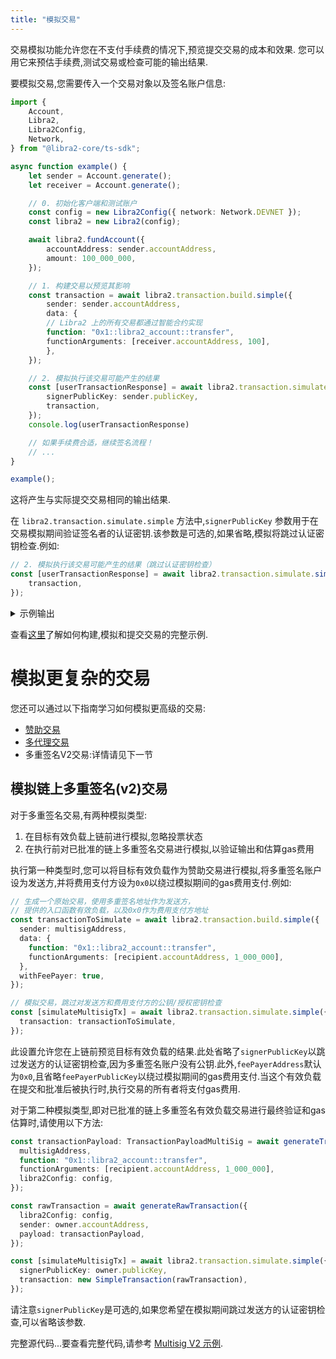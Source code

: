 ```yaml
---
title: "模拟交易"
---
```


交易模拟功能允许您在不支付手续费的情况下,预览提交交易的成本和效果.
您可以用它来预估手续费,测试交易或检查可能的输出结果.

要模拟交易,您需要传入一个交易对象以及签名账户信息:

```typescript filename="simulate-a-transaction.ts"
import {
    Account,
    Libra2,
    Libra2Config,
    Network,
} from "@libra2-core/ts-sdk";

async function example() {
    let sender = Account.generate();
    let receiver = Account.generate();

    // 0. 初始化客户端和测试账户
    const config = new Libra2Config({ network: Network.DEVNET });
    const libra2 = new Libra2(config);

    await libra2.fundAccount({
        accountAddress: sender.accountAddress,
        amount: 100_000_000,
    });

    // 1. 构建交易以预览其影响
    const transaction = await libra2.transaction.build.simple({
        sender: sender.accountAddress,
        data: {
        // Libra2 上的所有交易都通过智能合约实现
        function: "0x1::libra2_account::transfer",
        functionArguments: [receiver.accountAddress, 100],
        },
    });

    // 2. 模拟执行该交易可能产生的结果
    const [userTransactionResponse] = await libra2.transaction.simulate.simple({
        signerPublicKey: sender.publicKey,
        transaction,
    });
    console.log(userTransactionResponse)

    // 如果手续费合适，继续签名流程！
    // ...
}

example();
```

这将产生与实际提交交易相同的输出结果.

在 `libra2.transaction.simulate.simple` 方法中,`signerPublicKey` 参数用于在交易模拟期间验证签名者的认证密钥.该参数是可选的,如果省略,模拟将跳过认证密钥检查.例如:

```typescript
// 2. 模拟执行该交易可能产生的结果（跳过认证密钥检查）
const [userTransactionResponse] = await libra2.transaction.simulate.simple({
    transaction,
});
```

<details>
  <summary>示例输出</summary>

  ```shellscript filename="Terminal"
  {
    version: '9534925',
    hash: '0xea50b6fbea39ad1ba015d11cda0e7478334669c34830bc3df067a260d680893c',
    state_change_hash: '0x0000000000000000000000000000000000000000000000000000000000000000',
    event_root_hash: '0x0000000000000000000000000000000000000000000000000000000000000000',
    state_checkpoint_hash: null,
    gas_used: '9',
    success: true,
    vm_status: 'Executed successfully',
    accumulator_root_hash: '0x0000000000000000000000000000000000000000000000000000000000000000',
    changes: [
      {
        address: '0x811d5a94ccb597fa2a4f7872a3c678867cff94130d9378c39304c1354ef54abe',
        state_key_hash: '0x09adecee8779b64d05847488e2dbec6679c0c9e2fe618caf0793472ba3a7e4ab',
        data: [Object],
        type: 'write_resource'
      },
      {
        address: '0x811d5a94ccb597fa2a4f7872a3c678867cff94130d9378c39304c1354ef54abe',
        state_key_hash: '0x0c70ede5412277b81d9f8d99369930ed5d56ad65862e3e878ad22dd5500833d0',
        data: [Object],
        type: 'write_resource'
      },
      {
        address: '0xf40c314051890d16ba0a2ba427e003a83e730956fdeccf6c8eebc893a229ddc1',
        state_key_hash: '0x503f9cffb248036da24e18875f3dce72bb33d1d3ef5cfdbdb2fb3411cd718f4f',
        data: [Object],
        type: 'write_resource'
      },
      {
        state_key_hash: '0x6e4b28d40f98a106a65163530924c0dcb40c1349d3aa915d108b4d6cfc1ddb19',
        handle: '0x1b854694ae746cdbd8d44186ca4929b2b337df21d1c74633be19b2710552fdca',
        key: '0x0619dc29a0aac8fa146714058e8dd6d2d0f3bdf5f6331907bf91f3acd81e6935',
        value: '0x708f579f62cb01000100000000000000',
        data: null,
        type: 'write_table_item'
      }
    ],
    sender: '0x811d5a94ccb597fa2a4f7872a3c678867cff94130d9378c39304c1354ef54abe',
    sequence_number: '0',
    max_gas_amount: '200000',
    gas_unit_price: '100',
    expiration_timestamp_secs: '1718983701',
    payload: {
      function: '0x1::libra2_account::transfer',
      type_arguments: [],
      arguments: [
        '0xf40c314051890d16ba0a2ba427e003a83e730956fdeccf6c8eebc893a229ddc1',
        '100'
      ],
      type: 'entry_function_payload'
    },
    signature: {
      public_key: '0x966b6b9aa8feb58ee1b911235dea1f185b9169de56303d18bb59937066881e44',
      signature: '0x00000000000000000000000000000000000000000000000000000000000000000000000000000000000000000000000000000000000000000000000000000000',
      type: 'ed25519_signature'
    },
    events: [
      {
        guid: [Object],
        sequence_number: '0',
        type: '0x1::coin::CoinWithdraw',
        data: [Object]
      },
      {
        guid: [Object],
        sequence_number: '0',
        type: '0x1::coin::WithdrawEvent',
        data: [Object]
      },
      {
        guid: [Object],
        sequence_number: '0',
        type: '0x1::coin::CoinDeposit',
        data: [Object]
      },
      {
        guid: [Object],
        sequence_number: '1',
        type: '0x1::coin::DepositEvent',
        data: [Object]
      },
      {
        guid: [Object],
        sequence_number: '0',
        type: '0x1::transaction_fee::FeeStatement',
        data: [Object]
      }
    ],
    timestamp: '1718983681460047'
  }
  ```
</details>

查看[这里](/zh/build/sdks/ts-sdk/building-transactions)了解如何构建,模拟和提交交易的完整示例.

# 模拟更复杂的交易

您还可以通过以下指南学习如何模拟更高级的交易:

- [赞助交易](/zh/build/sdks/ts-sdk/building-transactions/sponsoring-transactions)
- [多代理交易](/zh/build/sdks/ts-sdk/building-transactions/multi-agent-transactions)
- 多重签名V2交易:详情请见下一节

## 模拟链上多重签名(v2)交易

对于多重签名交易,有两种模拟类型:

1. 在目标有效负载上链前进行模拟,忽略投票状态
2. 在执行前对已批准的链上多重签名交易进行模拟,以验证输出和估算gas费用

执行第一种类型时,您可以将目标有效负载作为赞助交易进行模拟,将多重签名账户设为发送方,并将费用支付方设为`0x0`以绕过模拟期间的gas费用支付.例如:

```typescript
// 生成一个原始交易，使用多重签名地址作为发送方，
// 提供的入口函数有效负载，以及0x0作为费用支付方地址
const transactionToSimulate = await libra2.transaction.build.simple({
  sender: multisigAddress,
  data: {
    function: "0x1::libra2_account::transfer",
    functionArguments: [recipient.accountAddress, 1_000_000],
  },
  withFeePayer: true,
});

// 模拟交易，跳过对发送方和费用支付方的公钥/授权密钥检查
const [simulateMultisigTx] = await libra2.transaction.simulate.simple({
  transaction: transactionToSimulate,
});
```

此设置允许您在上链前预览目标有效负载的结果.此处省略了`signerPublicKey`以跳过发送方的认证密钥检查,因为多重签名账户没有公钥.此外,`feePayerAddress`默认为`0x0`,且省略`feePayerPublicKey`以绕过模拟期间的gas费用支付.当这个有效负载在提交和批准后被执行时,执行交易的所有者将支付gas费用.

对于第二种模拟类型,即对已批准的链上多重签名有效负载交易进行最终验证和gas估算时,请使用以下方法:

```typescript
const transactionPayload: TransactionPayloadMultiSig = await generateTransactionPayload({
  multisigAddress,
  function: "0x1::libra2_account::transfer",
  functionArguments: [recipient.accountAddress, 1_000_000],
  libra2Config: config,
});

const rawTransaction = await generateRawTransaction({
  libra2Config: config,
  sender: owner.accountAddress,
  payload: transactionPayload,
});

const [simulateMultisigTx] = await libra2.transaction.simulate.simple({
  signerPublicKey: owner.publicKey,
  transaction: new SimpleTransaction(rawTransaction),
});
```

请注意`signerPublicKey`是可选的,如果您希望在模拟期间跳过发送方的认证密钥检查,可以省略该参数.

完整源代码...要查看完整代码,请参考 [Multisig V2 示例](https://github.com/libra2org/libra2-ts-sdk/blob/main/examples/typescript-esm/multisig_v2.ts).
